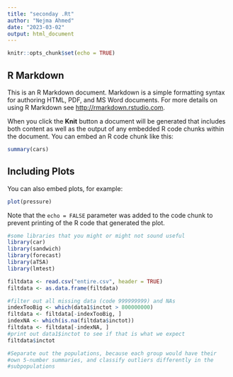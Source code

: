 ```yaml
---
title: "seconday .Rt"
author: "Nejma Ahmed"
date: "2023-03-02"
output: html_document
---
```


```r
knitr::opts_chunk$set(echo = TRUE)
```

## R Markdown

This is an R Markdown document. Markdown is a simple formatting syntax for authoring HTML, PDF, and MS Word documents. For more details on using R Markdown see <http://rmarkdown.rstudio.com>.

When you click the **Knit** button a document will be generated that includes both content as well as the output of any embedded R code chunks within the document. You can embed an R code chunk like this:

```r
summary(cars)
```

## Including Plots

You can also embed plots, for example:

```r
plot(pressure)
```

Note that the `echo = FALSE` parameter was added to the code chunk to prevent printing of the R code that generated the plot.

```r

#some libraries that you might or might not sound useful
library(car)
library(sandwich)
library(forecast)
library(aTSA)
library(lmtest)

```





```r

filtdata <- read.csv("entire.csv", header = TRUE)
filtdata <- as.data.frame(filtdata)
```

```r
#filter out all missing data (code 999999999) and NAs
indexTooBig <- which(data1$inctot > 800000000)
filtdata <- filtdata[-indexTooBig, ]
indexNA <- which(is.na(filtdata$inctot))
filtdata <- filtdata[-indexNA, ]
#print out data1$inctot to see if that is what we expect
filtdata$inctot

#Separate out the populations, because each group would have their
#own 5-number summaries, and classify outliers differently in the 
#subpopulations

```



